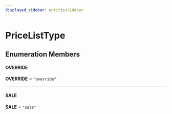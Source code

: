 ```yaml
---
displayed_sidebar: entitiesSidebar
---
```



# PriceListType

## Enumeration Members

#### OVERRIDE

 **OVERRIDE** = `"override"`

___

#### SALE

 **SALE** = `"sale"`
